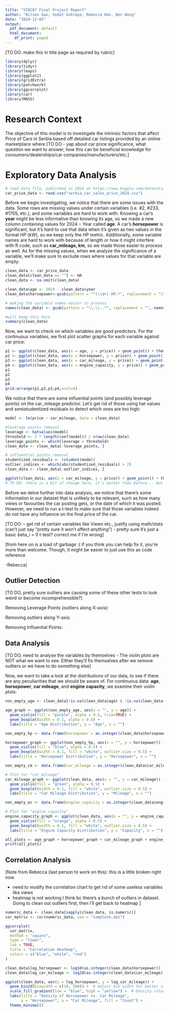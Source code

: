 ---
title: "STAC67 Final Project Report"
author: "Nilson Gao, Vedat Goktepe, Rebecca Han, Ben Wang"
date: "2024-12-03"
output:
  pdf_document: default
  html_document:
    df_print: paged
---

[TO DO: make this in title page as required by rubric]

```{r setup, include=FALSE}
library(dplyr)
library(tidyr)
library(leaps)
library(ggplot2)
library(gridExtra)
library(patchwork)
library(ggcorrplot)
library(car)
library(MASS)
```

# Research Context

The objective of this model is to investigate the intrinsic factors that affect Price of Cars in Serbia based off detailed car listings provided by an online marketplace where [TO DO - yap about car price significance, what question we want to answer, how this can be beneficial knowledge for consumers/dealerships/car companies/manufacturers/etc.]

# Exploratory Data Analysis

```{r}
# read data file, published in 2024 on https://www.kaggle.com/datasets/mmakarovlab/serbia-car-sales-prices?resource=download
car_price_data <- read.csv("serbia_car_sales_price_2024.csv")

```

Before we begin investigating, we notice that there are some issues with the data. Some rows are missing values under certain variables (i.e. #2, #233, #1705, etc.), and some variables are hard to work with. Knowing a car's **year** might be less informative than knowing its age, so we made a new column containing values for $2024-\text{Year}$ called **age**. A car's **horsepower** is significant, but it's hard to use that data when it's given as two values in the format $HP\ (kW)$, so we keep only the HP metric. Additionally, some variable names are hard to work with because of length or how it might interfere with R code, such as **car_mileage, km**, so we made those easier to process as well. As for the missing values, when we analyze the significance of a variable, we'll make sure to exclude rows where values for that variable are empty.

```{r}
clean_data <- car_price_data
clean_data[clean_data == ""] <- NA
clean_data <- na.omit(clean_data)

clean_data$age <- 2024 - clean_data$year
clean_data$horsepower<-gsub(pattern = "^(\\d+) HP.*", replacement = "\\1", clean_data$horsepower)

# making the variable names easier to process
names(clean_data) <- gsub(pattern = "\\.\\..*", replacement = "", names(clean_data))

#will keep this here
summary(clean_data)
```

Now, we want to check on which variables are good predictors. For the continuous variables, we first plot scatter graphs for each variable against car price:

```{r}
p1 <- ggplot(clean_data, aes(x = age, y = price)) + geom_point() + theme_minimal() + ggtitle("age vs price")
p2 <- ggplot(clean_data, aes(x = horsepower, y = price)) + geom_point() + theme_minimal() + ggtitle("horsepower vs price")
p3 <- ggplot(clean_data, aes(x = car_mileage, y = price)) + geom_point() + theme_minimal() + ggtitle("car_mileage vs price") # needs outlier removed
p4 <- ggplot(clean_data, aes(x = engine_capacity, y = price)) + geom_point() + theme_minimal() + ggtitle("engine_capacity vs price")
p1
p2
p3
p4
grid.arrange(p1,p2,p3,p4,ncol=4)
```

We notice that there are some influential points (and possibly leverage points) on the car_mileage predictor. Let's get rid of those using hat values and semistudentized residuals to detect which ones are too high:

```{r}
model <- lm(price ~ car_mileage, data = clean_data)

#leverage points removal
leverage <- hatvalues(model)
threshold <- 2 * length(coef(model)) / nrow(clean_data)
leverage_points <- which(leverage > threshold)
clean_data <- clean_data[-leverage_points, ]

# influential points removal
studentized_residuals <- rstudent(model)
outlier_indices <- which(abs(studentized_residuals) > 2)
clean_data <- clean_data[-outlier_indices, ]

ggplot(clean_data, aes(x = car_mileage, y = price)) + geom_point() + theme_minimal() + ggtitle("car_mileage vs price") 
# TO DO: there is a bit of change here, it's better than before... but still pretty bad. If possible (and reasonable), do more cleaning
```

Before we delve further into data analysis, we notice that there's some information in our dataset that is unlikely to be relevant, such as how many views or favourites the car posting gets, or the date of which it was posted. However, we need to run a t-test to make sure that those variables indeed do not have any influence on the final price of the car.

[TO DO: - get rid of certain variables like Views etc., justify using math/stats (can't just say "pretty sure it won't affect anything") - pretty sure it's just a basic beta_i = 0 t-test? correct me if I'm wrong]

[from here on is a load of garbage :( if you think you can help fix it, you're more than welcome. Though, it might be easier to just use this as code reference

-Rebecca]

## Outlier Detection

[TO DO, pretty sure outliers are causing some of these other tests to look weird or become incomprehensible?]

Removing Leverage Points (outliers along X-axis):

Removing outliers along Y-axis:

Removing Influential Points:

## Data Analysis

[TO DO, need to analyse the variables by themselves - The violin plots are NOT what we want to see. Either they'll fix themselves after we remove outliers or we have to do something else]

Now, we want to take a look at the distributions of our data, to see if there are any peculiarities that we should be aware of. For continuous data: **age**, **horsepower**, **car mileage**, and **engine capacity**, we examine their violin plots:

```{r}
non_empty_age <- clean_data[!is.na(clean_data$age) & !is.na(clean_data$age), ]

age_graph <- ggplot(non_empty_age, aes(x = "", y = age)) +
  geom_violin(fill = "purple", alpha = 0.5, trim=TRUE) +  
  geom_boxplot(width = 0.1, alpha = 0.8) +    
  labs(title = "Age Distribution", y = "Age", x = "")

non_empty_hp <- data.frame(horsepower = as.integer(clean_data$horsepower[clean_data$horsepower != ""]))

horsepower_graph <- ggplot(non_empty_hp, aes(x = "", y = horsepower)) +
  geom_violin(fill = "blue", alpha = 0.5) +
  geom_boxplot(width = 0.1, fill = "white", outlier.size = 0.5) +
  labs(title = "Horsepower Distribution", y = "Horsepower", x = "")

non_empty_cm <- data.frame(car_mileage = as.integer(clean_data$car_mileage[clean_data$car_mileage != ""]))

# Plot for "car_mileage"
car_mileage_graph <- ggplot(clean_data, aes(x = "", y = car_mileage)) +
  geom_violin(fill = "green", alpha = 0.5) +
  geom_boxplot(width = 0.1, fill = "white", outlier.size = 0.5) +
  labs(title = "Car Mileage Distribution", y = "Mileage", x = "")

non_empty_ec <- data.frame(engine_capacity = as.integer(clean_data$engine_capacity[clean_data$engine_capacity != ""]))

# Plot for "engine_capacity"
engine_capacity_graph <- ggplot(clean_data, aes(x = "", y = engine_capacity)) +
  geom_violin(fill = "orange", alpha = 0.5) +
  geom_boxplot(width = 0.1, fill = "white", outlier.size = 0.5) +
  labs(title = "Engine Capacity Distribution", y = "Capacity", x = "")

all_plots <- age_graph + horsepower_graph + car_mileage_graph + engine_capacity_graph + plot_layout(ncol = 2) 
print(all_plots)
```

## Correlation Analysis

[Note from Rebecca (last person to work on this): this is a little broken right now.

-   need to modify the correlation chart to get rid of some useless variables like views
-   heatmap is not working I think bc there's a bunch of outliers in dataset. Going to clean out outliers first, then I'll get back to heatmap ]

```{r}

numeric_data <- clean_data[sapply(clean_data, is.numeric)]
cor_matrix <- cor(numeric_data, use = "complete.obs")

ggcorrplot(
  cor_matrix, 
  method = "square", 
  type = "lower",  
  lab = TRUE,      
  title = "Correlation Heatmap",
  colors = c("blue", "white", "red") 
)

clean_data$log_horsepower <- log10(as.integer(clean_data$horsepower))
clean_data$log_car_mileage <- log10(as.integer(clean_data$car_mileage))

ggplot(clean_data, aes(x = log_horsepower, y = log_car_mileage)) +
  geom_bin2d(binwidth = c(10, 500)) +  # Adjust bin width for better visualization
  scale_fill_gradient(low = "blue", high = "yellow") +  # Density color scale
  labs(title = "Density of Horsepower vs. Car Mileage",
       x = "Horsepower", y = "Car Mileage", fill = "Count") +
  theme_minimal()
```
